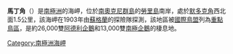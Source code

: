 {{unreferenced|time=2013-10-27T05:06:07+00:00}}
'''馬丁角'''（{{lang-en|Point Martin}}）是[[南極洲|南極洲]]的海岬，位於[[南奧克尼群島|南奧克尼群島]]的[[勞里島|勞里島]]南岸，處於[[默多克角|默多克角]]西北面1.5公里，該海岬在1903年由[[蘇格蘭|蘇格蘭]]的探險隊探測，該地區被[[國際鳥盟|國際鳥盟]]列為[[重點鳥區|重點鳥區]]，是約26,000雙[[阿德利企鵝|阿德利企鵝]]和13,000雙[[南極企鵝|南極企鵝]]的棲息地。

{{coord|60|47|S|44|41|W|display=title}}

{{Antarctica-geo-stub}}
[[Category:南極洲海岬|Category:南極洲海岬]]